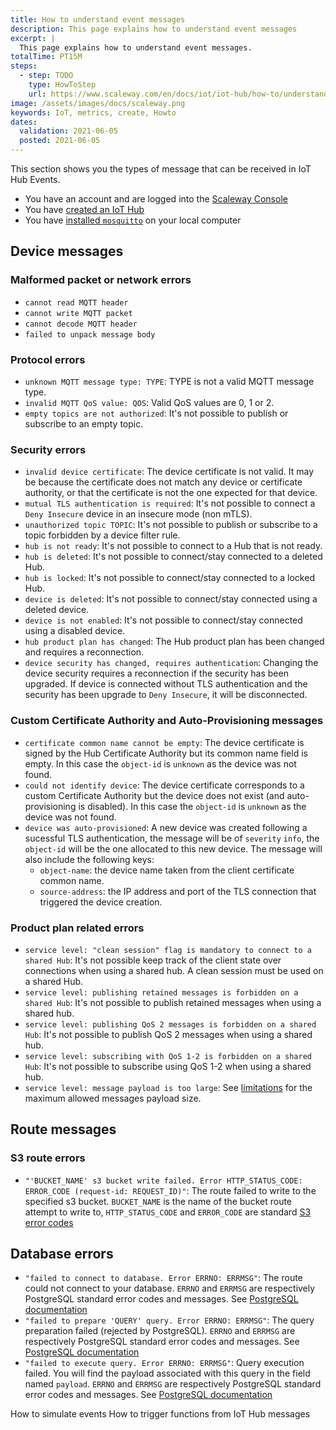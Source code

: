 ```yaml
---
title: How to understand event messages
description: This page explains how to understand event messages
excerpt: |
  This page explains how to understand event messages.
totalTime: PT15M
steps:
  - step: TODO
    type: HowToStep
    url: https://www.scaleway.com/en/docs/iot/iot-hub/how-to/understand-event-messages/
image: /assets/images/docs/scaleway.png
keywords: IoT, metrics, create, Howto
dates:
  validation: 2021-06-05
  posted: 2021-06-05
---
```


This section shows you the types of message that can be received in IoT Hub Events.

<Message type="requirement">

- You have an account and are logged into the [Scaleway Console](https://console.scaleway.com)
- You have [created an IoT Hub](/iot/iot-hub/how-to/create-hub)
- You have [installed `mosquitto`](https://mosquitto.org/download/) on your local computer

</Message>


## Device messages

### Malformed packet or network errors
- `cannot read MQTT header`
- `cannot write MQTT packet`
- `cannot decode MQTT header`
- `failed to unpack message body`

### Protocol errors
- `unknown MQTT message type: TYPE`: TYPE is not a valid MQTT message type.
- `invalid MQTT QoS value: QOS`: Valid QoS values are 0, 1 or 2.
- `empty topics are not authorized`: It's not possible to publish or subscribe to an empty topic.

### Security errors
- `invalid device certificate`: The device certificate is not valid. It may be because the certificate does not match any device or certificate authority, or that the certificate is not the one expected for that device.
- `mutual TLS authentication is required`: It's not possible to connect a `Deny Insecure` device in an insecure mode (non mTLS).
- `unauthorized topic TOPIC`: It's not possible to publish or subscribe to a topic forbidden by a device filter rule.
- `hub is not ready`: It's not possible to connect to a Hub that is not ready.
- `hub is deleted`: It's not possible to connect/stay connected to a deleted Hub.
- `hub is locked`: It's not possible to connect/stay connected to a locked Hub.
- `device is deleted`: It's not possible to connect/stay connected using a deleted device.
- `device is not enabled`: It's not possible to connect/stay connected using a disabled device.
- `hub product plan has changed`: The Hub product plan has been changed and requires a reconnection.
- `device security has changed, requires authentication`: Changing the device security requires a reconnection if the security has been upgraded. If device is connected without TLS authentication and the security has been upgrade to `Deny Insecure`, it will be disconnected.

### Custom Certificate Authority and Auto-Provisioning messages
- `certificate common name cannot be empty`: The device certificate is signed by the Hub Certificate Authority but its common name field is empty. In this case the `object-id` is `unknown` as the device was not found.
- `could not identify device`: The device certificate corresponds to a custom Certificate Authority but the device does not exist (and auto-provisioning is disabled). In this case the `object-id` is `unknown` as the device was not found.
- `device was auto-provisioned`: A new device was created following a sucessful TLS authentication, the message will be of `severity` `info`, the `object-id` will be the one allocated to this new device. The message will also include the following keys:
	- `object-name`: the device name taken from the client certificate common name.
    - `source-address`: the IP address and port of the TLS connection that triggered the device creation.

### Product plan related errors
- `service level: "clean session" flag is mandatory to connect to a shared Hub`: It's not possible keep track of the client state over connections when using a shared hub. A clean session must be used on a shared Hub.
- `service level: publishing retained messages is forbidden on a shared Hub`: It's not possible to publish retained messages when using a shared hub.
- `service level: publishing QoS 2 messages is forbidden on a shared Hub`: It's not possible to publish QoS 2 messages when using a shared hub.
- `service level: subscribing with QoS 1-2 is forbidden on a shared Hub`: It's not possible to subscribe using QoS 1-2 when using a shared hub.
- `service level: message payload is too large`: See [limitations](https://www.scaleway.com/en/docs/scaleway-iothub/#-IoT-Hub-Beta-Limitations) for the maximum allowed messages payload size.

## Route messages

### S3 route errors
- `"'BUCKET_NAME' s3 bucket write failed. Error HTTP_STATUS_CODE: ERROR_CODE (request-id: REQUEST_ID)"`:
    The route failed to write to the specified s3 bucket.
    `BUCKET_NAME` is the name of the bucket route attempt to write to, `HTTP_STATUS_CODE` and `ERROR_CODE` are standard [S3 error codes](https://docs.aws.amazon.com/AmazonS3/latest/API/ErrorResponses.html#ErrorCodeList)

## Database errors

- `"failed to connect to database. Error ERRNO: ERRMSG"`:
    The route could not connect to your database.
    `ERRNO` and `ERRMSG` are respectively PostgreSQL standard error codes and messages. See [PostgreSQL documentation](https://www.postgresql.org/docs/11/errcodes-appendix.html)
- `"failed to prepare 'QUERY' query. Error ERRNO: ERRMSG"`:
    The query preparation failed (rejected by PostgreSQL).
    `ERRNO` and `ERRMSG` are respectively PostgreSQL standard error codes and messages. See [PostgreSQL documentation](https://www.postgresql.org/docs/11/errcodes-appendix.html)
- `"failed to execute query. Error ERRNO: ERRMSG"`:
    Query execution failed. You will find the payload associated with this query in the field named `payload`.
    `ERRNO` and `ERRMSG` are respectively PostgreSQL standard error codes and messages. See [PostgreSQL documentation](https://www.postgresql.org/docs/11/errcodes-appendix.html)

<Navigation title="See Also">
  <PreviousButton to="/iot/iot-hub/how-to/simulate-event/">How to simulate events</PreviousButton>
  <NextButton to="/iot/iot-hub/how-to/trigger-functions-from-messages/">How to trigger functions from IoT Hub messages</NextButton>
</Navigation>
